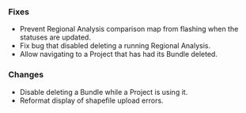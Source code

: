 ### Fixes

- Prevent Regional Analysis comparison map from flashing when the statuses are updated.
- Fix bug that disabled deleting a running Regional Analysis.
- Allow navigating to a Project that has had its Bundle deleted.

### Changes

- Disable deleting a Bundle while a Project is using it.
- Reformat display of shapefile upload errors.
